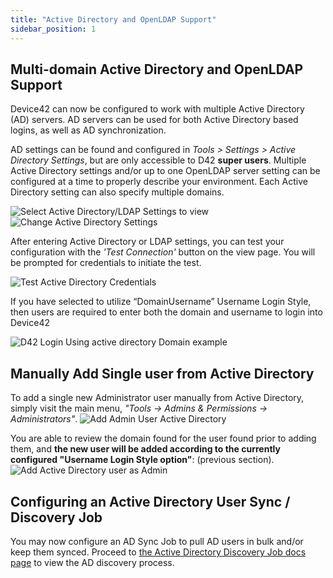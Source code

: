 ```yaml
---
title: "Active Directory and OpenLDAP Support"
sidebar_position: 1
---
```


## Multi-domain Active Directory and OpenLDAP Support

Device42 can now be configured to work with multiple Active Directory (AD) servers. AD servers can be used for both Active Directory based logins, as well as AD synchronization.

AD settings can be found and configured in *Tools > Settings > Active Directory Settings*, but are only accessible to D42 **super users**. Multiple Active Directory settings and/or up to one OpenLDAP server setting can be configured at a time to properly describe your environment. Each Active Directory setting can also specify multiple domains.

![Select Active Directory/LDAP Settings to view](/assets/images/Active_directory_settings_menu_button.png) ![Change Active Directory Settings](/assets/images/Change_Active_directory_settings-HL.png)

After entering Active Directory or LDAP settings, you can test your configuration with the *'Test Connection'* button on the view page. You will be prompted for credentials to initiate the test.

![Test Active Directory Credentials](/assets/images/Test_AD_Connection_button.png)

If you have selected to utilize “DomainUsername” Username Login Style, then users are required to enter both the domain and username to login into Device42

![D42 Login Using active directory Domain example](/assets/images/Login_Screen_DomainName-Backslash_username.png)

## Manually Add Single user from Active Directory

To add a single new Administrator user manually from Active Directory, simply visit the main menu, *"Tools -> Admins & Permissions -> Administrators"*. ![Add Admin User Active Directory](/assets/images/manually_add_d42_admin_user_from_AD-1.png)

You are able to review the domain found for the user found prior to adding them, and **the new user will be added according to the currently configured "Username Login Style option"**: (previous section). ![Add Active Directory user as Admin](/assets/images/Add_AD_user_as_Admin.png)

## Configuring an Active Directory User Sync / Discovery Job

You may now configure an AD Sync Job to pull AD users in bulk and/or keep them synced. Proceed to [the Active Directory Discovery Job docs page](auto-discovery/active-directory-sync.mdx) to view the AD discovery process.
